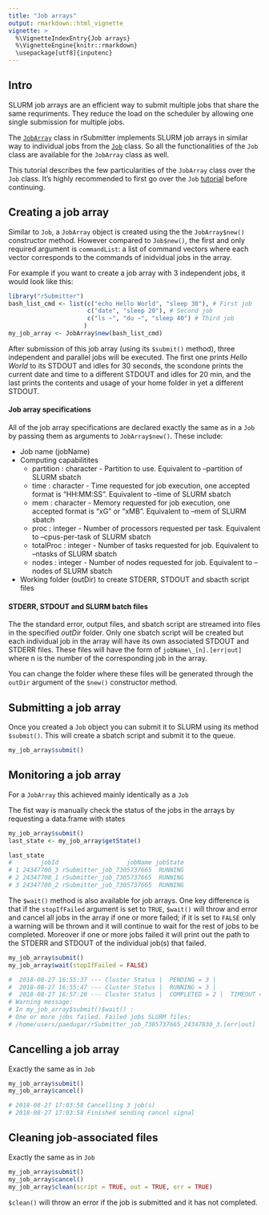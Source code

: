 ```yaml
---
title: "Job arrays"
output: rmarkdown::html_vignette
vignette: >
  %\VignetteIndexEntry{Job arrays}
  %\VignetteEngine{knitr::rmarkdown}
  \usepackage[utf8]{inputenc}
---
```


## Intro

SLURM job arrays are an efficient way to submit multiple jobs that share the same requriments. They reduce the load on the scheduler by allowing one single submission for multiple jobs.

The [`JobArray`](https://pablo-gar.github.io/rSubmitter/reference/JobArray.html) class in rSubmitter implements SLURM job arrays in similar way to individual jobs from the [`Job`](https://pablo-gar.github.io/rSubmitter/reference/Job) class. So all the functionalities of the `Job` class are available for the `JobArray` class as well.

This tutorial describes the few particularities of the `JobArray` class over the `Job` class. It's highly recommended to first go over the `Job` [tutorial]("https://pablo-gar.github.io/rSubmitter/articles/job_submission_management.html") before continuing.


## Creating a job array

Similar to `Job`, a `JobArray` object is created using the the `JobArray$new()` constructor method. However compared to `Job$new()`, the first and only required argument is `commandList`: a list of command vectors where each vector corresponds to the commands of inidvidual jobs in the array.

For example if you want to create a job array with 3 independent jobs, it would look like this:


```r
library("rSubmitter")
bash_list_cmd <- list(c("echo Hello World", "sleep 30"), # First job
                      c("date", "sleep 20"), # Second job
                      c("ls ~", "du ~", "sleep 40") # Third job
                     )
my_job_array <- JobArray$new(bash_list_cmd)
```

After submission of this job array (using its `$submit()` method), three independent and parallel jobs will be executed. The first one prints _Hello World_ to its STDOUT and idles for 30 seconds, the scondone prints the current date and time to a different STDOUT and idles for 20 min, and the last prints the contents and usage of your home folder in yet a different STDOUT.

#### Job array specifications

All of the job array specifications are declared exactly the same as in a `Job` by passing them as arguments to `JobArray$new()`. These include:

* Job name (jobName)
* Computing capabilitites
    * partition : character - Partition to use. Equivalent to --partition of SLURM sbatch
    * time : character - Time requested for job execution, one accepted format is "HH:MM:SS". Equivalent to --time of SLURM sbatch
    * mem : character - Memory requested for job execution, one accepted format is "xG" or "xMB". Equivalent to --mem of SLURM sbatch
    * proc : integer - Number of processors requested per task. Equivalent to --cpus-per-task of SLURM sbatch
    * totalProc : integer - Number of tasks requested for job. Equivalent to --ntasks of SLURM sbatch
    * nodes : integer - Number of nodes requested for job. Equivalent to --nodes of SLURM sbatch
* Working folder (outDir) to create STDERR, STDOUT and sbacth script files

#### STDERR, STDOUT and SLURM batch files

The the standard error, output files, and sbatch script are streamed into files in the specified _outDir_ folder. Only one sbatch script will be created but each individual job in the array will have its own associated STDOUT and STDERR files. These files will have the form of `jobName\_[n].[err|out]` where n is the number of the corresponding job in the array.

You can change the folder where these files will be generated through the `outDir` argument of the `$new()` constructor method.


## Submitting a job array

Once you created a `Job` object you can submit it to SLURM using its method `$submit()`. This will create a sbatch script and submit it to the queue.

```r
my_job_array$submit()
```

## Monitoring a job array

For a `JobArray` this achieved mainly identically as a `Job` 

The fist way is manually check the status of the jobs in the arrays by requesting a data.frame with states
```r
my_job_array$submit()
last_state <- my_job_array$getState()

last_state
#        jobId                   jobName jobState
# 1 24347700_3 rSubmitter_job_7305737665  RUNNING
# 2 24347700_1 rSubmitter_job_7305737665  RUNNING
# 3 24347700_2 rSubmitter_job_7305737665  RUNNING
```

The `$wait()` method is also available for job arrays. One key difference is that if the `stopIfFailed` argument is set to `TRUE`, `$wait()` will throw and error and cancel all jobs in the array if one or more failed; if it is set to `FALSE` only a warning will be thrown and it will continue to wait for the rest of jobs to be completed. Moreover if one or more jobs failed it will print out the path to the STDERR and STDOUT of the individual job(s) that failed.

```r
my_job_array$submit()
my_job_array$wait(stopIfFailed = FALSE)

#  2018-08-27 16:55:37 --- Cluster Status |  PENDING = 3 |
#  2018-08-27 16:55:47 --- Cluster Status |  RUNNING = 3 |
#  2018-08-27 16:57:20 --- Cluster Status |  COMPLETED = 2 |  TIMEOUT = 1 |
# Warning message:
# In my_job_array$submit()$wait() : 
# One or more jobs failed. Failed jobs SLURM files:
# /home/users/paedugar/rSubmitter_job_7305737665_24347830_3.[err|out]

```

## Cancelling a job array

Exactly the same as in `Job`

```r
my_job_array$submit()
my_job_array$cancel()

# 2018-08-27 17:03:58 Cancelling 3 job(s)
# 2018-08-27 17:03:58 Finished sending cancel signal
```

## Cleaning job-associated files

Exactly the same as in `Job`

```r
my_job_array$submit()
my_job_array$cancel()
my_job_array$clean(script = TRUE, out = TRUE, err = TRUE)
```

`$clean()` will throw an error if the job is submitted and it has not completed.


